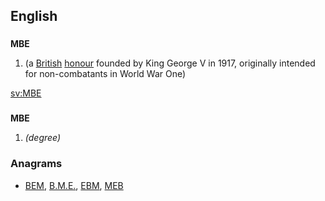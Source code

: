 ==English==

==={{initialism-old|en}}===
'''MBE'''

# {{w|Member of the Order of the British Empire}} (a [[British]] [[honour]] founded by King George V in 1917, originally intended for non-combatants in World War One)

[[sv:MBE]]

==={{abbreviation-old|en}}===
'''MBE'''

# {{w|Master of Bioscience Enterprise}} ''(degree)''

===Anagrams===
* [[BEM#English|BEM]], [[B.M.E.#English|B.M.E.]], [[EBM#English|EBM]], [[MEB#English|MEB]]